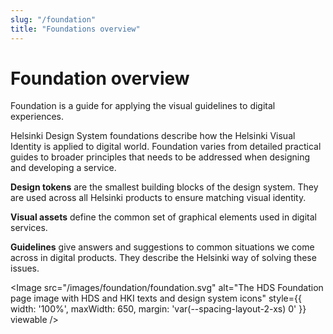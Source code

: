 ```yaml
---
slug: "/foundation"
title: "Foundations overview"
---
```



# Foundation overview

<LeadParagraph>
  Foundation is a guide for applying the visual guidelines to digital experiences.
</LeadParagraph>

Helsinki Design System foundations describe how the <ExternalLink href="https://brand.hel.fi/en/">Helsinki Visual Identity</ExternalLink> is applied to digital world. Foundation varies from detailed practical guides to broader principles that needs to be addressed when designing and developing a service.

**Design tokens** are the smallest building blocks of the design system. They are used across all Helsinki products to ensure matching visual identity.

**Visual assets** define the common set of graphical elements used in digital services.

**Guidelines** give answers and suggestions to common situations we come across in digital products. They describe the Helsinki way of solving these issues.

<Image src="/images/foundation/foundation.svg" alt="The HDS Foundation page image with HDS and HKI texts and design system icons" style={{ width: '100%', maxWidth: 650, margin: 'var(--spacing-layout-2-xs) 0' }} viewable />
